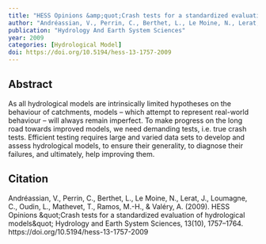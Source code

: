 ```yaml
---
title: "HESS Opinions &amp;quot;Crash tests for a standardized evaluation of hydrological models&amp;quot;"
author: "Andréassian, V., Perrin, C., Berthet, L., Le Moine, N., Lerat, J., Loumagne, C., Oudin, L., Mathevet, T., Ramos, M., Valéry, A."
publication: "Hydrology And Earth System Sciences"
year: 2009
categories: [Hydrological Model]
doi: https://doi.org/10.5194/hess-13-1757-2009
---
```


## Abstract

As all hydrological models are intrinsically limited hypotheses on the behaviour of catchments, models – which attempt to represent real-world behaviour – will always remain imperfect. To make progress on the long road towards improved models, we need demanding tests, i.e. true crash tests. Efficient testing requires large and varied data sets to develop and assess hydrological models, to ensure their generality, to diagnose their failures, and ultimately, help improving them.

## Citation

Andréassian, V., Perrin, C., Berthet, L., Le Moine, N., Lerat, J., Loumagne, C., Oudin, L., Mathevet, T., Ramos, M.-H., & Valéry, A. (2009). HESS Opinions &amp;quot;Crash tests for a standardized evaluation of hydrological models&amp;quot; Hydrology and Earth System Sciences, 13(10), 1757–1764. https://doi.org/10.5194/hess-13-1757-2009
